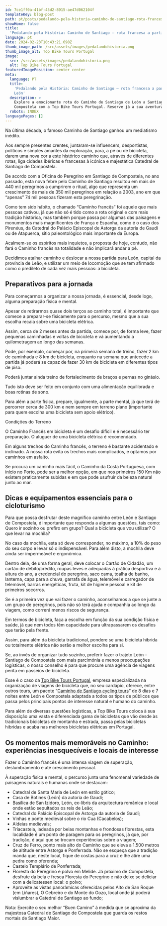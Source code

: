 ```yaml
---
id: 7ce1ff0a-41bf-45d2-8915-ae47d062104f
templateKey: blog-post
path: pt/posts/pedalando-pela-historia-caminho-de-santiago-rota-francesa-a-partir-de-leon/
showHome: false
title:
  'Pedalando pela História: Caminho de Santiago – rota francesa a partir de León'
language: pt
date: 2024-02-23T10:43:21.698Z
thumb_image_path: /src/assets/images/pedalandohistoria.png
thumb_image_alt: Top Bike Tours Portugal
image:
  src: /src/assets/images/pedalandohistoria.png
  alt: Top Bike Tours Portugal
featuredImagePosition: center center
meta:
  language: PT
  title:
    'Pedalando pela História: Caminho de Santiago – rota francesa a partir de
    León'
  description: >
    Explore a emocionante rota do Caminho de Santiago de León a Santiago de
    Compostela com a Top Bike Tours Portugal. Reserve já a sua aventura!
  robots: INDEX
languagePages: []
---
```


Na última década, o famoso Caminho de Santiago ganhou um mediatismo inédito.

Aos sempre presentes crentes, juntaram-se influencers, desportistas, políticos e
simples amantes da exploração, para, a pé ou de bicicleta, darem uma nova cor a
este histórico caminho que, através de diferentes rotas, liga cidades ibéricas e
francesas à icónica e majestática Catedral de Santiago de Compostela.

De acordo com a Oficina do Peregrino em Santiago de Compostela, no ano passado,
esta nova febre pelo Caminho de Santiago resultou em mais de 440 mil peregrinos
a cumprirem o ritual, algo que representa um crescimento de mais de 350 mil
peregrinos em relação a 2003, ano em que “apenas” 74 mil pessoas fizeram esta
peregrinação.

Como tem sido hábito, o chamado “Caminho francês” foi aquele que mais pessoas
cativou, já que não só é tido como a rota original e com mais tradição
histórica, mas também porque passa por algumas das paisagens e monumentos mais
magnificentes de França e Espanha, como é o caso dos Pirenéus, da Catedral do
Palácio Episcopal de Astorga da autoria de Gaudí ou de Atapuerca, sítio
paleontológico mais importante da Europa.

Acalmem-se os espíritos mais inquietos, a proposta de hoje, contudo, não fará o
Caminho francês na totalidade e não implicará andar a pé.

Decidimos atalhar caminho e deslocar a nossa partida para León, capital da
província de Leão, e utilizar um meio de locomoção que se tem afirmado como o
predileto de cada vez mais pessoas: a bicicleta. 

## Preparativos para a jornada

Para começarmos a organizar a nossa jornada, é essencial, desde logo, alguma
preparação física e mental.

Apesar de retirarmos quase dois terços ao caminho total, é importante que comece
a preparar-se fisicamente para o percurso, mesmo que a sua escolha recaia sobre
uma bicicleta elétrica.

Assim, cerca de 2 meses antes da partida, comece por, de forma leve, fazer
pequenas caminhadas e voltas de bicicleta e vá aumentando a quilometragem ao
longo das semanas.

Pode, por exemplo, começar por, na primeira semana de treino, fazer 2 km de
caminhada e 8 km de bicicleta, enquanto na semana que antecede a partida já
poderá se capaz de fazer 30 km de bicicleta em diferentes tipos de piso.

Poderá juntar ainda treino de fortalecimento de braços e pernas no ginásio.

Tudo isto deve ser feito em conjunto com uma alimentação equilibrada e boas
rotinas de sono.

Para além a parte física, prepare, igualmente, a parte mental, já que terá de
percorrer cerca de 300 km e nem sempre em terreno plano (importante para quem
escolha uma bicicleta sem apoio elétrico).

Condições do Terreno

O Caminho Francês em bicicleta é um desafio difícil e é necessário ter
preparação. O aluguer de uma bicicleta elétrica é recomendado.

Em alguns trechos do Caminho francês, o terreno é bastante acidentado e
inclinado. A nossa rota evita os trechos mais complicados, e optamos por
caminhos em asfalto.

Se procura um caminho mais fácil, o Caminho da Costa Portuguesa, com início no
Porto, pode ser a melhor opção, em que nos primeiros 150 Km não existem
praticamente subidas e em que pode usufruir da beleza natural junto ao mar.

## Dicas e equipamentos essenciais para o cicloturismo

Para que possa desfrutar deste magnifico caminho entre León e Santiago de
Compostela, é importante que responda a algumas questões, tais como: Quero ir
sozinho ou prefiro em grupo? Qual a bicicleta que vou utilizar? O que levar na
mochila?

No caso da mochila, esta só deve corresponder, no máximo, a 10% do peso do seu
corpo e levar só o indispensável. Para além disto, a mochila deve ainda ser
impermeável e ergonómica.

Dentro dela, de uma forma geral, deve colocar o Cartão de Cidadão, um cartão de
débito/crédito, roupas leves e adequadas à prática desportiva e à altura do ano,
a credencial do peregrino, saco cama, toalha de banho, lanterna, capa para a
chuva, garrafa de água, telemóvel e carregador de telemóvel, barras energéticas,
fruta, kit de higiene pessoal e kit de primeiros socorros.

Se é a primeira vez que vai fazer o caminho, aconselhamos a que se junte a um
grupo de peregrinos, pois não só terá ajuda e companhia ao longo da viagem, como
correrá menos riscos de segurança.

Em termos de bicicleta, faça a escolha em função da sua condição física e saúde,
já que nem todos têm capacidade para ultrapassarem os desafios que terão pela
frente.

Assim, para além da bicicleta tradicional, pondere se uma bicicleta hibrida ou
totalmente elétrica não serão a melhor escolha para si.

Se, ao invés de organizar tudo sozinho, preferir fazer o trajeto León – Santiago
de Compostela com mais parcimónia e menos preocupações logísticas, o nosso
conselho é para que procure uma agência de viagens perita em passeios de
bicicleta.

Esse é o caso da [Top Bike Tours Portugal](https://topbiketoursportugal.com/),
empresa especializada na organização de viagens de bicicleta que, no seu
cardápio, oferece, entre outros tours, um pacote
“[Caminho de Santiago cycling tours](https://topbiketoursportugal.com/santiago-compostela-pela-costa/)”
de 8 dias e 7 noites entre León e Compostela adaptada a todos os tipos de
públicos que passa pelos principais pontos de interesse natural e humano do
caminho.

Para além de diversas questões logísticas, a Top Bike Tours coloca à sua
disposição uma vasta e diferenciada gama de bicicletas que vão desde às
tradicionais bicicletas de montanha e estrada, passa pelas bicicletas hibridas e
acaba nas melhores bicicletas elétricas em Portugal.

## Os momentos mais memoráveis no Caminho: experiências inesquecíveis e locais de interesse

Fazer o Caminho francês é uma intensa viagem de superação, deslumbramento e até
crescimento pessoal.

À superação física e mental, o percurso junta uma fenomenal variedade de
paisagens naturais e humanas onde se destacam:

- Catedral de Santa Maria de León em estilo gótico;
- Casa de Botines (León) da autoria de Gaudí;
- Basílica de San Izidoro, León, ex-libris da arquitectura românica e local onde
  estão sepultados os reis de Leão;
- Catedral do Palácio Episcopal de Astorga da autoria de Gaudí;
- Vinhas e ponte medieval sobre o rio Cua (Cacabelos);
- Aldeias medievais;
- Tríacastela, ladeada por belas montanhas e frondosas florestas, esta
  localidade é um ponto de paragem para os peregrinos, já que, por tradição, é
  aqui que se trocam experiências sobre a viagem;
- Cruz de Ferro, ponto mais alto do Caminho que se eleva a 1.500 metros de
  altitude entre Astorga e Ponferrada. Não se esqueça que a tradição manda que,
  neste local, fique de costas para a cruz e lhe atire uma pedra como oferenda;
- Castelo Templário de Ponferrada;
- Floresta do Peregrino e polvo em Melide. Já próximo de Compostela, desfrute da
  bela e fresca Floresta do Peregrino e não deixe se deliciar com a delicatessen
  local: o polvo;
- Aproveite as vistas panorâmicas oferecidas pelos Alto de San Roque (em
  Liñares), O Cebreiro e do Monte do Gozo, local onde já poderá vislumbrar a
  Catedral de Santiago ao fundo;

Nota: Exercite o seu melhor “Buen Camino” à medida que se aproxima da majestosa
Catedral de Santiago de Compostela que guarda os restos mortais de Santiago
Maior.
